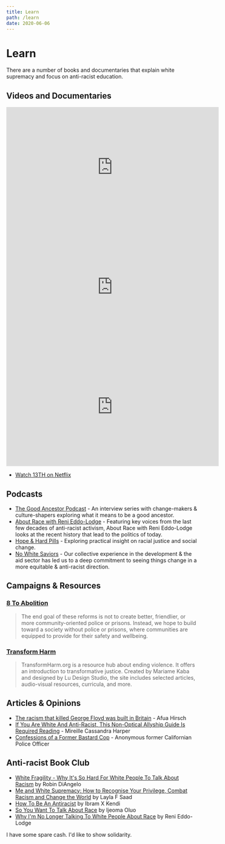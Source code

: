 ```yaml
---
title: Learn
path: /learn
date: 2020-06-06
---
```


<SEO title="Learn Anti-Racism" />

# Learn

There are a number of books and documentaries that explain white supremacy
and focus on anti-racist education.

## Videos and Documentaries

<div>
    <iframe
        title="What happens when I try to talk race with white people"
        width="560"
        height="315"
        src="https://www.youtube.com/embed/1SynR1NYcpo"
        frameBorder="0"
        allow="accelerometer; autoplay; encrypted-media; gyroscope; picture-in-picture"
        allowFullScreen=""
    >
    </iframe>
</div>

<div>
    <iframe
        title="13TH | official trailer (2016) Netflix"
        width="560"
        height="315"
        src="https://www.youtube.com/embed/K6IXQbXPO3I"
        frameBorder="0"
        allow="accelerometer; autoplay; encrypted-media; gyroscope; picture-in-picture"
        allowFullScreen=""
    >
    </iframe>
</div>

<div>
    <iframe
        title="Explained | Racial Wealth Gap | FULL EPISODE"
        width="560"
        height="315"
        src="https://www.youtube.com/embed/Mqrhn8khGLM"
        frameBorder="0"
        allow="accelerometer; autoplay; encrypted-media; gyroscope; picture-in-picture"
        allowFullScreen=""
    >
    </iframe>
</div>

- [Watch 13TH on Netflix](https://www.netflix.com/gb/title/80091741)

## Podcasts

- [The Good Ancestor Podcast](http://laylafsaad.com/good-ancestor-podcast) - An interview series with change-makers & culture-shapers exploring what it means to be a good ancestor. 
- [About Race with Reni Eddo-Lodge](https://www.aboutracepodcast.com/) - Featuring key voices from the last few decades of anti-racist activism, About Race with Reni Eddo-Lodge looks at the recent history that lead to the politics of today.
- [Hope & Hard Pills](https://hope-hard-pills.simplecast.com/) - Exploring practical insight on racial justice and social change.
- [No White Saviors](https://nowhitesaviors.org/what-we-do/podcast/) - Our collective experience in the development & the aid sector has led us to a deep commitment to seeing things change in a more equitable & anti-racist direction.

## Campaigns &amp; Resources

### [8 To Abolition](https://www.8toabolition.com/)

>The end goal of these reforms is not to create better, friendlier, or more 
>community-oriented police or prisons. Instead, we hope to build toward a 
>society without police or prisons, where communities are equipped to provide 
>for their safety and wellbeing.

### [Transform Harm](https://transformharm.org/)

>TransformHarm.org is a resource hub about ending violence. It offers an 
>introduction to transformative justice. Created by Mariame Kaba and designed 
>by Lu Design Studio, the site includes selected articles, audio-visual 
>resources, curricula, and more. 

## Articles &amp; Opinions

- [The racism that killed George Floyd was built in Britain](https://www.theguardian.com/commentisfree/2020/jun/03/racism-george-floyd-britain-america-uk-black-people#maincontent) - Afua Hirsch
- [If You Are White And Anti-Racist, This Non-Optical Allyship Guide Is Required Reading](https://www.vogue.co.uk/arts-and-lifestyle/article/non-optical-ally-guide) - Mireille Cassandra Harper
- [Confessions of a Former Bastard Cop](https://medium.com/@OfcrACab/confessions-of-a-former-bastard-cop-bb14d17bc759) - Anonymous former Californian Police Officer

## Anti-racist Book Club
- [White Fragility - Why It's So Hard For White People To Talk About
Racism](https://www.hive.co.uk/Product/Robin-DiAngelo/White-Fragility--Why-Its-So-Hard-for-White-People-to-Talk-About-Racism/23286943) by Robin DiAngelo
- [Me and White Supremacy: How to Recognise Your Privilege, Combat Racism and Change the World](https://www.hive.co.uk/Product/Layla-Saad/Me-and-White-Supremacy--How-to-Recognise-Your-Privilege-C/24440368) by Layla F Saad
- [How To Be An Antiracist](https://www.hive.co.uk/Product/Ibram-X-Kendi/How-To-Be-an-Antiracist/23804402) by Ibram X Kendi
- [So You Want To Talk About Race](https://www.hive.co.uk/Product/Ijeoma-Oluo/So-You-Want-to-Talk-About-Race/24581698) by Ijeoma Oluo
- [Why I'm No Longer Talking To White People About Race](https://www.hive.co.uk/Product/Reni-Eddo-Lodge/Why-Im-No-Longer-Talking-to-White-People-About-Race--The-/21140288) by Reni Eddo-Lodge

<ButtonBar>
    <Link to="/donate">
    I have some spare cash.
    </Link>
    <Link to="/amplify">
    I'd like to show solidarity.
    </Link>
</ButtonBar>
